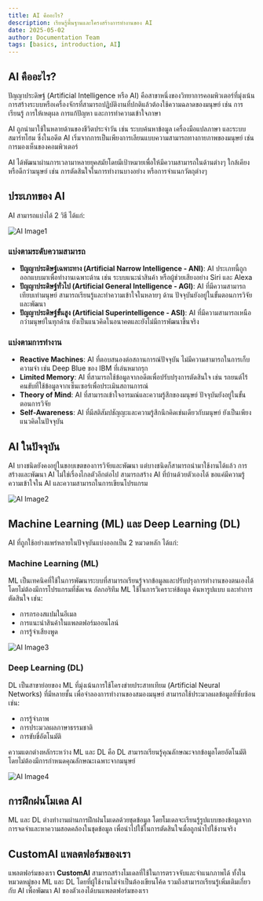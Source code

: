 ```yaml
---
title: AI คืออะไร?
description: เรียนรู้พื้นฐานและโครงสร้างการทำงานของ AI
date: 2025-05-02
author: Documentation Team
tags: [basics, introduction, AI]
---
```


## AI คืออะไร?

ปัญญาประดิษฐ์ (Artificial Intelligence หรือ AI) คือสาขาหนึ่งของวิทยาการคอมพิวเตอร์ที่มุ่งเน้นการสร้างระบบหรือเครื่องจักรที่สามารถปฏิบัติงานที่ปกติแล้วต้องใช้ความฉลาดของมนุษย์ เช่น การเรียนรู้ การให้เหตุผล การแก้ปัญหา และการทำความเข้าใจภาษา

AI ถูกนำมาใช้ในหลายด้านของชีวิตประจำวัน เช่น ระบบค้นหาข้อมูล เครื่องมือแปลภาษา และระบบสมาร์ทโฮม ซึ่งในอดีต AI เริ่มจากการเป็นเพียงการเลียนแบบความสามารถทางกายภาพของมนุษย์ เช่น การมองเห็นของคอมพิวเตอร์

AI ได้พัฒนาผ่านการเวลามาหลายยุคสมัยโดยมีเป้าหมายเพื่อให้มีความสามารถในด้านต่างๆ ใกล้เคียงหรือดีกว่ามนุษย์ เช่น การตัดสินใจในการทำงานบางอย่าง หรือการจำแนกวัตถุต่างๆ

## ประเภทของ AI

AI สามารถแบ่งได้ 2 วิธี ได้แก่:

![AI Image1](/images/basic_ai1.png)

### แบ่งตามระดับความสามารถ

- **ปัญญาประดิษฐ์เฉพาะทาง (Artificial Narrow Intelligence - ANI)**: AI ประเภทนี้ถูกออกแบบมาเพื่อทำงานเฉพาะด้าน เช่น ระบบแนะนำสินค้า หรือผู้ช่วยเสียงอย่าง Siri และ Alexa
- **ปัญญาประดิษฐ์ทั่วไป (Artificial General Intelligence - AGI)**: AI ที่มีความสามารถเทียบเท่ามนุษย์ สามารถเรียนรู้และทำความเข้าใจในหลายๆ ด้าน ปัจจุบันยังอยู่ในขั้นตอนการวิจัยและพัฒนา
- **ปัญญาประดิษฐ์ขั้นสูง (Artificial Superintelligence - ASI)**: AI ที่มีความสามารถเหนือกว่ามนุษย์ในทุกด้าน ยังเป็นแนวคิดในอนาคตและยังไม่มีการพัฒนาขึ้นจริง

### แบ่งตามการทำงาน

- **Reactive Machines**: AI ที่ตอบสนองต่อสถานการณ์ปัจจุบัน ไม่มีความสามารถในการเก็บความจำ เช่น Deep Blue ของ IBM ที่เล่นหมากรุก
- **Limited Memory**: AI ที่สามารถใช้ข้อมูลจากอดีตเพื่อปรับปรุงการตัดสินใจ เช่น รถยนต์ไร้คนขับที่ใช้ข้อมูลจากเซ็นเซอร์เพื่อประเมินสถานการณ์
- **Theory of Mind**: AI ที่สามารถเข้าใจอารมณ์และความรู้สึกของมนุษย์ ปัจจุบันยังอยู่ในขั้นตอนการวิจัย
- **Self-Awareness**: AI ที่มีสติสัมปชัญญะและความรู้สึกนึกคิดเช่นเดียวกับมนุษย์ ยังเป็นเพียงแนวคิดในปัจจุบัน

## AI ในปัจจุบัน

AI บางชนิดยังคงอยู่ในขอบเขตของการวิจัยและพัฒนา แต่บางชนิดก็สามารถนำมาใช้งานได้แล้ว การสร้างและพัฒนา AI ไม่ใช่เรื่องไกลตัวอีกต่อไป สามารถสร้าง AI ที่บ้านด้วยตัวเองได้ ขอแค่มีความรู้ความเข้าใจใน AI และความสามารถในการเขียนโปรแกรม

![AI Image2](/images/basic_ai2.png)

## Machine Learning (ML) และ Deep Learning (DL)

AI ที่ถูกใช้อย่างแพร่หลายในปัจจุบันแบ่งออกเป็น 2 หมวดหลัก ได้แก่:

### Machine Learning (ML)

ML เป็นเทคนิคที่ใช้ในการพัฒนาระบบที่สามารถเรียนรู้จากข้อมูลและปรับปรุงการทำงานของตนเองได้โดยไม่ต้องมีการโปรแกรมที่ชัดเจน อัลกอริทึม ML ใช้ในการวิเคราะห์ข้อมูล ค้นหารูปแบบ และทำการตัดสินใจ เช่น:

- การกรองสแปมในอีเมล
- การแนะนำสินค้าในแพลตฟอร์มออนไลน์
- การรู้จำเสียงพูด

![AI Image3](/images/basic_ai3.png)

### Deep Learning (DL)

DL เป็นสาขาย่อยของ ML ที่มุ่งเน้นการใช้โครงข่ายประสาทเทียม (Artificial Neural Networks) ที่มีหลายชั้น เพื่อจำลองการทำงานของสมองมนุษย์ สามารถใช้ประมวลผลข้อมูลที่ซับซ้อน เช่น:

- การรู้จำภาพ
- การประมวลผลภาษาธรรมชาติ
- การขับขี่อัตโนมัติ

ความแตกต่างหลักระหว่าง ML และ DL คือ DL สามารถเรียนรู้คุณลักษณะจากข้อมูลโดยอัตโนมัติ โดยไม่ต้องมีการกำหนดคุณลักษณะเฉพาะจากมนุษย์

![AI Image4](/images/basic_ai4.png)

## การฝึกฝนโมเดล AI

ML และ DL ต่างทำงานผ่านการฝึกฝนโมเดลด้วยชุดข้อมูล โดยโมเดลจะเรียนรู้รูปแบบของข้อมูลจากการจดจำและหาความสอดคล้องในชุดข้อมูล เพื่อนำไปใช้ในการตัดสินใจเมื่อถูกนำไปใช้งานจริง

## CustomAI แพลตฟอร์มของเรา

แพลตฟอร์มของเรา **CustomAI** สามารถสร้างโมเดลที่ใช้ในการตรวจจับและจำแนกภาพได้ ทั้งในหมวดหมู่ของ ML และ DL โดยที่ผู้ใช้งานไม่จำเป็นต้องเขียนโค้ด รวมถึงสามารถเรียนรู้เพิ่มเติมเกี่ยวกับ AI เพื่อพัฒนา AI ของตัวเองได้บนแพลตฟอร์มของเรา


